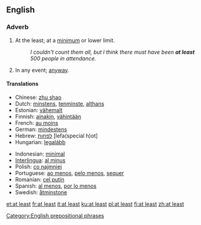 ==English==

===Adverb===
{{en-adv|pos=[[at]] [[least]]|-}}

# At the least; at a [[minimum]] or lower limit.
#: ''I couldn't count them all, but I think there must have been '''at least''' 500 people in attendance.''
# In any event; [[anyway]].

====Translations====
{{trans-top|at a lower limit}}
* Chinese: [[zhu shao]]
* Dutch: [[minstens]], [[tenminste]], [[althans]]
* Estonian: [[vähemalt]]
* Finnish: [[ainakin]], [[vähintään]]
* French: [[au moins]]
* German: [[mindestens]]
* Hebrew: [[לפחות]] [lefa(special h)ot]
* Hungarian: [[legalább]]
{{trans-mid}}
* Indonesian: [[minimal]]
* [[Interlingua]]: [[al minus]]
* Polish: [[co najmniej]]
* Portuguese: [[ao menos]], [[pelo menos]], [[sequer]]
* Romanian: [[cel puţin]]
* Spanish: [[al menos]], [[por lo menos]]
* Swedish: [[åtminstone]]
{{trans-bottom}}

[[Category:English prepositional phrases]]

[[et:at least]]
[[fr:at least]]
[[it:at least]]
[[ku:at least]]
[[pl:at least]]
[[fi:at least]]
[[zh:at least]]